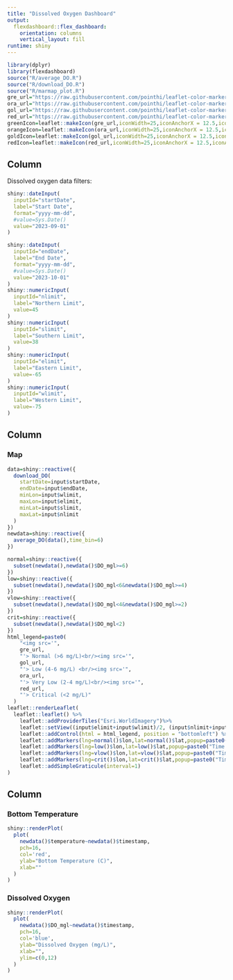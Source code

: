 ```yaml
---
title: "Dissolved Oxygen Dashboard"
output: 
  flexdashboard::flex_dashboard:
    orientation: columns
    vertical_layout: fill
runtime: shiny
---
```


```r
library(dplyr)
library(flexdashboard)
source("R/average_DO.R")
source("R/download_DO.R")
source("R/marmap_plot.R")
gre_url="https://raw.githubusercontent.com/pointhi/leaflet-color-markers/master/img/marker-icon-green.png"
ora_url="https://raw.githubusercontent.com/pointhi/leaflet-color-markers/master/img/marker-icon-orange.png"
gol_url="https://raw.githubusercontent.com/pointhi/leaflet-color-markers/master/img/marker-icon-gold.png"
red_url="https://raw.githubusercontent.com/pointhi/leaflet-color-markers/master/img/marker-icon-red.png"
greenIcon=leaflet::makeIcon(gre_url,iconWidth=25,iconAnchorX = 12.5,iconAnchorY=41)
orangeIcon=leaflet::makeIcon(ora_url,iconWidth=25,iconAnchorX = 12.5,iconAnchorY=41)
goldIcon=leaflet::makeIcon(gol_url,iconWidth=25,iconAnchorX = 12.5,iconAnchorY=41)
redIcon=leaflet::makeIcon(red_url,iconWidth=25,iconAnchorX = 12.5,iconAnchorY=41)
```

Column {.sidebar}
-----------------------------------------------------------------------
Dissolved oxygen data filters:

```r
shiny::dateInput(
  inputId="startDate",
  label="Start Date",
  format="yyyy-mm-dd",
  #value=Sys.Date()
  value="2023-09-01"
)

shiny::dateInput(
  inputId="endDate",
  label="End Date",
  format="yyyy-mm-dd",
  #value=Sys.Date()
  value="2023-10-01"
)
shiny::numericInput(
  inputId="nlimit",
  label="Northern Limit",
  value=45
)
shiny::numericInput(
  inputId="slimit",
  label="Southern Limit",
  value=38
)
shiny::numericInput(
  inputId="elimit",
  label="Eastern Limit",
  value=-65
)
shiny::numericInput(
  inputId="wlimit",
  label="Western Limit",
  value=-75
)
```

Column {data-width=650}
-----------------------------------------------------------------------

### Map

```r
data=shiny::reactive({
  download_DO(
    startDate=input$startDate,
    endDate=input$endDate,
    minLon=input$wlimit,
    maxLon=input$elimit,
    minLat=input$slimit,
    maxLat=input$nlimit
  )
})
newdata=shiny::reactive({
  average_DO(data(),time_bin=6)
})

normal=shiny::reactive({
  subset(newdata(),newdata()$DO_mgl>=6)
})
low=shiny::reactive({
  subset(newdata(),newdata()$DO_mgl<6&newdata()$DO_mgl>=4)
})
vlow=shiny::reactive({
  subset(newdata(),newdata()$DO_mgl<4&newdata()$DO_mgl>=2)
})
crit=shiny::reactive({
  subset(newdata(),newdata()$DO_mgl<2)
})
html_legend=paste0(
    "<img src='",
    gre_url,
    "'> Normal (>6 mg/L)<br/><img src='",
    gol_url,
    "'> Low (4-6 mg/L) <br/><img src='",
    ora_url,
    "'> Very Low (2-4 mg/L)<br/><img src='",
    red_url,
    "'> Critical (<2 mg/L)"
  )
leaflet::renderLeaflet(
  leaflet::leaflet() %>%
    leaflet::addProviderTiles("Esri.WorldImagery")%>%
    leaflet::setView((input$elimit+input$wlimit)/2, (input$nlimit+input$slimit)/2, zoom = 6) %>%
    leaflet::addControl(html = html_legend, position = "bottomleft") %>%
    leaflet::addMarkers(lng=normal()$lon,lat=normal()$lat,popup=paste0("Time: ",normal()$timestamp,"\n DO:",round(normal()$DO_mgl,1)," mg/L"),icon=greenIcon)%>%
    leaflet::addMarkers(lng=low()$lon,lat=low()$lat,popup=paste0("Time: ",low()$timestamp,"\n DO:",round(low()$DO_mgl,1)," mg/L"),icon=goldIcon)%>%
    leaflet::addMarkers(lng=vlow()$lon,lat=vlow()$lat,popup=paste0("Time: ",vlow()$timestamp,"\n DO:",round(vlow()$DO_mgl,1)," mg/L"),icon=orangeIcon)%>%
    leaflet::addMarkers(lng=crit()$lon,lat=crit()$lat,popup=paste0("Time: ",crit()$timestamp,"\n DO:",round(crit()$DO_mgl,1)," mg/L"),icon=redIcon) %>%
    leaflet::addSimpleGraticule(interval=1)
)
```

Column {data-width=350}
-----------------------------------------------------------------------

### Bottom Temperature

```r
shiny::renderPlot(
  plot(
    newdata()$temperature~newdata()$timestamp,
    pch=16,
    col='red',
    ylab="Bottom Temperature (C)",
    xlab=""
  )
)
```

### Dissolved Oxygen

```r
shiny::renderPlot(
  plot(
    newdata()$DO_mgl~newdata()$timestamp,
    pch=16,
    col='blue',
    ylab="Dissolved Oxygen (mg/L)",
    xlab="",
    ylim=c(0,12)
  )
)
```

